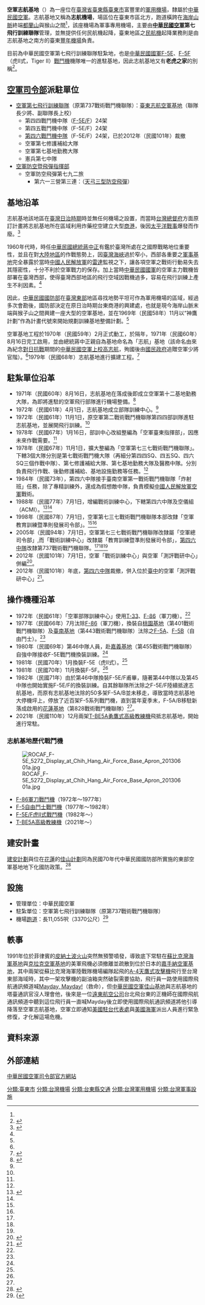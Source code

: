 {{Infobox airport
| name          = 中華民國空軍志航基地<br>Zhi-Hang Air Base, R.O.C.
| ensign        = 中華民國空軍第七飛行訓練聯隊.png
| nativename    = 
| image         = Zhi-Hang Airport.jpg
| image-width   = 
| IATA          = N/A
| ICAO          = RCQS<ref name="RCQS">{{cite web|language=en|url=http://www.mapping.com/cgi-bin/NEWairport.cgi|title=MAPPING.COM's LIST OF WORLDWIDE AIRPORT CODES|author=|publisher=Mapping.com|date=2015年8月13日|accessdate=2015-08-13|archive-date=2016-02-09|archive-url=https://web.archive.org/web/20160209011321/http://www.mapping.com/cgi-bin/NEWairport.cgi|dead-url=no}}</ref>
| type          = 軍用
| owner         = {{ROC}}[[國防部空軍司令部|國防部空軍司令部]]
| location      = {{ROC-TW}}[[臺東縣|臺東縣]][[臺東市|臺東市]]富豐里志航路三段三號
| operator      = {{ROCAF}}第七飛行訓練聯隊
| city-served   = [[臺東縣|臺東縣]]
| distance_to_city = 3公里 （[[臺東市|臺東市]]）
| opened        = 1971年（[[民國60年|民國60年]]）8月16日
| elevation-f   = 
| elevation-m   = 
| coordinates   = {{coord|22|47|10.6|N|121|10|08.2|E|scale:10000|display=inline,title}}
| pushpin_map   = Taiwan Taitung#Taiwan
| pushpin_label = RCQS
| website       = 
| metric-rwy    = 
| r1-number     = 04/22
| r1-length-m   = 3370
| r1-length-f   = 11,055
| r1-surface    = 混凝土
| footnotes     = 
}}
'''空軍志航基地'''（{{airport codes||RCQS}}）為一座位在[[臺灣省|臺灣省]][[臺東縣|臺東縣]][[臺東市|臺東市]]富豐里的[[軍用機場|軍用機場]]，隸屬於[[中華民國空軍|中華民國空軍]]。志航基地又稱為'''志航機場'''，場區位在臺東市區北方，跑道橫跨在[[海岸山脈|海岸山脈]]終端[[都蘭山|都蘭山]]與猴山之間<ref name="老虎機"/>，該座機場為軍事專用機場，主要由'''[[中華民國空軍|中華民國空軍]]第七飛行訓練聯隊'''管理，並無提供任何民航機起降，臺東地區之[[民航機|民航機]]起降業務則是由志航基地之南方的臺東[[豐年機場|豐年機場]]負責。

目前為中華民國空軍第七飛行訓練聯隊駐紮地，也是[[中華民國國軍|中華民國國軍]][[F-5E|F-5E]]、[[F-5F|F-5F]]（虎II式，Tiger II）[[戰鬥機|戰鬥機]]機隊唯一的進駐基地，因此志航基地又有'''老虎之家'''的別稱<ref name="老虎機">{{cite web|language=zh-tw|url=http://news.ltn.com.tw/news/local/paper/799719|title=〈南部〉看老虎機凌空飛越 志航基地夯|author=陳賢義|publisher=自由時報|date=2014-07-28|accessdate=2015-08-13|archive-date=2019-04-13|archive-url=https://web.archive.org/web/20190413221429/https://news.ltn.com.tw/news/local/paper/799719|dead-url=no}}</ref>。

== [[國防部空軍司令部|空軍司令部]]派駐單位 ==

*[[空軍第七飛行訓練聯隊|空軍第七飛行訓練聯隊]]（原第737戰術戰鬥機聯隊）：[[空軍志航基地|臺東志航空軍基地]]（聯隊長少將、副聯隊長上校）
**第四四戰鬥機中隊（[[F-5自由鬥士戰鬥機|F-5E/F]]）24架
**第四五戰鬥機中隊（F-5E/F）24架
**[[中華民國空軍46中隊|第四六戰鬥機中隊]]（F-5E/F）24架，已於2012年（民國101年）裁撤
**空軍第七修護補給大隊
**空軍第七基地勤務大隊
**憲兵第七中隊
*[[空軍防空暨飛彈指揮部|空軍防空暨飛彈指揮部]]
**空軍防空飛彈第七九二旅
***第六一三營第三連：（[[天弓三型防空飛彈|天弓三型防空飛彈]]）

== 基地沿革 ==
志航基地該地區在[[臺灣日治時期|臺灣日治時期]]時並無任何機場之設置，而當時[[台灣總督府|台灣總督府]]方面原訂計畫將志航基地所在區域利用炸藥挖空建立大型[[商港|商港]]，後因[[太平洋戰爭|太平洋戰事]]爆發而作廢。<ref name="志航基地史前遺址">{{cite web|language=zh-tw|url=http://rural2.swcb.gov.tw/blog/swcb_33/articleAction.do?method=doViewBlogArticle&articleId=NDA1NA==|title=志航基地史前遺址 及 志航基地|author=富豐社區|publisher=行政院農業委員會水土保持局|date=2012-12-07|accessdate=2015-08-13}}{{dead link|date=2018年4月 |bot=InternetArchiveBot |fix-attempted=yes }}</ref>

1960年代時，時任[[中華民國總統|中華民國總統]][[蔣中正|蔣中正]]有鑑於臺灣所處在之國際戰略地位重要性，並且在對[[大陸地區|大陸地區]]的作戰態勢上，因[[臺灣海峽|臺灣海峽]]過於窄小，西部各重要之[[軍事基地|軍事基地]]完全暴露於當時[[中國人民解放軍|中國人民解放軍]]的[[雷達|雷達]]監視之下，讓各項空軍之戰術行動易失去其隱密性，十分不利於空軍戰力的保存。加上當時[[中華民國國軍|中華民國國軍]]的空軍主力戰機皆部署在臺灣西部，使得臺灣西部地區的飛行空域因戰機過多，容易在飛行訓練上產生不利因素。<ref name="志航基地史前遺址"/>

因此，[[中華民國國防部|中華民國國防部]]在[[臺灣東部|臺灣東部]]地區尋找地勢平坦可作為軍用機場的區域，經過多次會勘後，國防部決定在原日治時期台東商港的興建處，也就是現今海岸山脈末端與猴子山之間興建一座大型的空軍基地，並在1969年（民國58年）11月以“神鷹計劃”作為計畫代號來開始規劃訓練基地整備計劃。<ref name="志航基地史前遺址"/>

空軍基地工程於1970年（民國59年）2月正式動工，於隔年，1971年（民國60年）8月16日完工啟用，並由總統蔣中正親自為基地命名為「志航」基地（該命名由來為紀念[[對日抗戰|對日抗戰]]期間的[[中華民國空軍|中華民國空軍]][[上校|上校]][[高志航|高志航]]，殉國後由[[國民政府|國民政府]]追贈空軍少將官階）。<ref name="志航基地史前遺址"/>1979年（民國68年）志航基地進行擴建工程。<ref name="石山部落">{{cite web|language=zh-tw|url=http://sixstar.moc.gov.tw/blog/gagawowsang/communityAction.do;jsessionid=221738ED95240E3AFB7B44081942C5E0?method=doCommunityView|title=石山部落|author=|publisher=文化部臺灣社區通|date=|accessdate=2015-08-13|archive-date=2020-12-21|archive-url=https://web.archive.org/web/20201221150408/http://sixstar.moc.gov.tw/blog/gagawowsang/communityAction.do;jsessionid=221738ED95240E3AFB7B44081942C5E0?method=doCommunityView|dead-url=no}}</ref>

== 駐紮單位沿革 ==
* 1971年（民國60年）8月16日，志航基地在落成後即成立空軍第十二基地勤務大隊，為即將進駐的空軍飛行部隊進行機場整備。<ref name="空軍司令部">{{cite web|language=zh-tw|url=http://air.mnd.gov.tw/Publish.aspx?cnid=1696&p=12562&Level=2|title=單位沿革-空軍第737戰術戰鬥機聯隊|author=|publisher=中華民國空軍司令部|date=2014-04-03|accessdate=2015-08-13|archive-url=https://web.archive.org/web/20160503104435/http://air.mnd.gov.tw/Publish.aspx?cnid=1696&p=12562&Level=2|archive-date=2016-05-03|dead-url=yes}}</ref>
* 1972年（民國61年）4月1日，志航基地成立部隊訓練中心。<ref name="空軍司令部"/>
* 1972年（民國61年）11月1日，原空軍第二戰術戰鬥機聯隊第四四部訓隊進駐志航基地，並展開飛行訓練。<ref name="空軍司令部"/>
* 1978年（民國67年）1月16日，部訓中心改組整編為「空軍臺東指揮部」，因應未來作戰需要。<ref name="空軍司令部"/>
* 1978年（民國67年）11月1日，擴大整編為「空軍第七三七戰術戰鬥機聯隊」。下轄3個大隊分別是第七戰術戰鬥機大隊（再細分第四四SQ、四五SQ、四六SQ三個作戰中隊）、第七修護補給大隊、第七基地勤務大隊及醫務中隊。分別負責飛行作戰、後勤修護補給、基地設施勤務等任務。<ref name="空軍司令部"/>
* 1984年（民國73年），第四六中隊接手臺南空軍第一戰術戰鬥機聯隊「炸射班」任務，除了專精訓練外，還成為假想敵中隊，負責模擬[[中國人民解放軍空軍|中國人民解放軍空軍]]戰術。
* 1988年（民國77年）7月1日，增編戰術訓練中心，下轄第四六中隊及空儀組（ACMI）。<ref name="假想敵中隊">{{cite web|language=zh-tw|url=http://www.nownews.com/n/2012/06/10/114502|title=空軍志航基地「假想敵中隊」年底走入歷史|author=王志堅|publisher=NOWnews 今日新聞|date=2012-06-10|accessdate=2015-08-13|archive-date=2016-10-22|archive-url=https://web.archive.org/web/20161022020500/http://www.nownews.com/n/2012/06/10/114502|dead-url=no}}</ref><ref name="空軍司令部"/>
* 1998年（民國87年）7月1日，空軍第七三七戰術戰鬥機聯隊本部改隸「空軍教育訓練暨準則發展司令部」。<ref name="老虎機"/><ref name="空軍司令部"/>
* 2005年（民國94年）7月1日，空軍第七三七戰術戰鬥機聯隊改隸屬「空軍總司令部」,而「戰術訓練中心」改隸屬「教育訓練暨準則發展司令部」，[[中華民國空軍46中隊|第四六中隊]]改隸第737戰術戰鬥機聯隊。<ref name="老虎機"/><ref name="假想敵中隊"/><ref name="空軍司令部"/>
* 2012年（民國101年）7月1日，空軍「戰術訓練中心」與空軍「測評戰研中心」併編<ref>{{cite web|language=zh-tw|url=https://air.mnd.gov.tw/TW/Unit/AirUnit_Detail.aspx?FID=6&CID=19&ID=44|title=教準部沿革|author=空軍教育訓練暨準則發展指揮部|publisher=空軍教育訓練暨準則發展指揮部|date=2019-01-07|accessdate=2020-09-07|archive-date=2020-04-06|archive-url=https://web.archive.org/web/20200406141609/https://air.mnd.gov.tw/TW/Unit/AirUnit_Detail.aspx?FID=6&CID=19&ID=44|dead-url=no}}</ref>。
* 2012年（民國101年）年底，[[中華民國空軍46中隊|第四六中隊]]裁撤，併入位於[[臺中|臺中]]的空軍「測評戰研中心」<ref>{{cite web|language=zh-tw|url=https://tw.news.yahoo.com/%E8%BB%8D%E6%AD%A6-%E7%91%9E%E5%A3%ABf-5%E6%88%B0%E6%A9%9F%E9%80%80%E4%BC%91-%E7%BE%8E%E6%B5%B7%E8%BB%8D%E8%B2%B7%E4%BE%86%E7%95%B6%E5%81%87%E6%83%B3%E6%95%B5%E6%A9%9F-032924172.html|title=軍武》瑞士F-5戰機退休 美海軍買來當假想敵機|author=記者呂炯昌|publisher=NOWnews 今日新聞|date=2019年3月14日|accessdate=2020-09-07|archive-date=2020-12-20|archive-url=https://web.archive.org/web/20201220142723/https://tw.news.yahoo.com/%E8%BB%8D%E6%AD%A6-%E7%91%9E%E5%A3%ABf-5%E6%88%B0%E6%A9%9F%E9%80%80%E4%BC%91-%E7%BE%8E%E6%B5%B7%E8%BB%8D%E8%B2%B7%E4%BE%86%E7%95%B6%E5%81%87%E6%83%B3%E6%95%B5%E6%A9%9F-032924172.html|dead-url=no}}</ref>。

== 操作機種沿革 ==
* 1972年（民國61年）「空軍部隊訓練中心」使用[[T-33|T-33]]、[[F-86|F-86]]（軍刀機）。<ref name="空軍司令部"/>
* 1977年（民國66年）7月汰除[[F-86|F-86]]（軍刀機），換裝自[[桃園基地|桃園基地]]（第401戰術戰鬥機聯隊）及[[臺南機場|臺南基地]]（第443戰術戰鬥機聯隊）汰除之[[F-5|F-5A]]、[[F-5|F-5B]]（自由鬥士）。<ref name="空軍司令部"/>
* 1980年（民國69年）第46中隊人員，赴[[嘉義機場|嘉義基地]]（第455戰術戰鬥機聯隊）自強中隊接收F-5E戰鬥機換裝訓練。<ref name="空軍司令部"/>
* 1981年（民國70年）1月換裝F-5E（虎II式）。<ref name="空軍司令部"/>
* 1981年（民國70年）11月換裝F-5F。<ref name="空軍司令部"/>
* 1982年（民國71年）由於第46中隊換裝F-5E/F甫畢，隨著第44中隊以及第45中隊也開始實施F-5E/F的換裝訓練。自其餘聯隊所汰除之F-5E/F陸續抵達志航基地，而原有志航基地汰除的50多架F-5A/B並未移走，導致當時志航基地大停機坪上，停放了近百架F-5系列戰鬥機，直到當年夏季末，F-5A/B移駐新落成啟用的[[花蓮機場|花蓮基地]]（第828戰術戰鬥機聯隊）<ref name="空軍司令部"/>。
* 2021年（民國110年）12月兩架[[T-BE5A高級教練機|T-BE5A勇鷹式高級教練機]]飛抵志航基地，開始進行常駐。

=== 志航基地歷代戰鬥機 ===
[[File:ROCAF_F-5E_5272_Display_at_Chih_Hang_Air_Force_Base_Apron_20130601a.jpg|thumb]]

* [[F-86軍刀戰鬥機|F-86軍刀戰鬥機]]（1972年～1977年）
* [[F-5自由鬥士戰鬥機|F-5自由鬥士戰鬥機]]（1977年～1982年）
* [[F-5自由鬥士戰鬥機|F-5E/F虎Ⅱ式戰鬥機]]（1982年～）
* [[T-BE5A高級教練機|T-BE5A高級教練機]]（2021年～）

== 建安計畫 ==
{{main|建安計畫}}
[[建安計劃|建安計劃]]與位在[[花蓮縣|花蓮]]的[[佳山計劃|佳山計劃]]同為民國70年代中華民國國防部所實施的東部空軍基地地下化國防政策。<ref name="建安計劃">{{cite web|language=zh-tw|url=http://www.rsea.gov.tw/sales1-3.php?p=6|title=11.其他重要工程|author=|publisher=榮民工程股份有限公司|date=|accessdate=2015-08-13|archiveurl=https://web.archive.org/web/20160304192558/http://www.rsea.gov.tw/sales1-3.php?p=6|archivedate=2016-03-04|deadurl=yes}}</ref>

== 設施 ==
* 管理單位：中華民國空軍
* 駐紮單位：空軍第七飛行訓練聯隊（原第737戰術戰鬥機聯隊）
* 機場[[跑道|跑道]]：長11,055呎（3370公尺）<ref name="跑道長度">{{{cite book |author=鍾堅、張延廷 |authorlink= |coauthors= |title=國防通識教育(上) |year=2007-01-01 |publisher=五南出版社 |location=臺灣 |isbn=9571144916 }}</ref>

== 軼事 ==
1991年位於菲律賓的[[皮納土波火山|皮納土波火山]]突然無預警噴發，導致底下常駐在[[蘇比克灣|蘇比克灣海軍基地]]與[[克拉克空軍基地|克拉克空軍基地]]的美軍飛機必須撤離並疏散到位於日本的[[嘉手納空軍基地|嘉手納空軍基地]]，其中兩架從蘇比克灣海軍陸戰隊機場編隊起飛的[[A-4天鷹式攻擊機|A-4天鷹式攻擊機]]飛行至台灣東部海域時，其中一架攻擊機的副油箱突然破裂需要協助，飛行員一路使用國際飛航通訊頻道喊[[Mayday|Mayday, Mayday!]]（救命），但[[中華民國空軍|中華民國空軍]][[花蓮機場|佳山基地]]與志航基地的塔臺通訊官沒人理會他，後來是一位[[遠東航空公司|遠東航空公司]]台北飛台東的正機師在國際飛航通訊頻道中聽到這位飛行員一直喊Mayday後立即使用國際飛航通訊頻道將他引導降落至空軍志航基地，空軍立即通知[[美國駐台代表處|美國駐台代表處]]與[[美國海軍|美國海軍]]派出人員進行緊急修復，才化解這場危機。

== 資料來源 ==
<references />


== 外部連結 ==
{{zh-tw}}[https://web.archive.org/web/20160503104435/http://air.mnd.gov.tw/Publish.aspx?cnid=1696&p=12562&Level=2 中華民國空軍司令部官方網站]

{{台灣機場}}


[[分類:臺東市|分類:臺東市]]
[[分類:台灣機場|分類:台灣機場]]
[[分類:台東縣交通|分類:台東縣交通]]
[[分類:台灣軍用機場|分類:台灣軍用機場]]
[[分類:台灣軍事設施|分類:台灣軍事設施]]